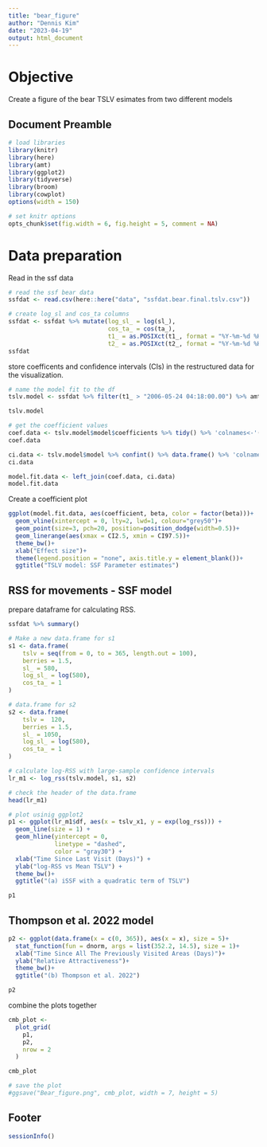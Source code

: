 ```yaml
---
title: "bear_figure"
author: "Dennis Kim"
date: "2023-04-19"
output: html_document
---
```


# Objective 

Create a figure of the bear TSLV esimates from two different models 

## Document Preamble 
```r
# load libraries
library(knitr)
library(here)
library(amt)
library(ggplot2)
library(tidyverse)
library(broom)
library(cowplot)
options(width = 150)

# set knitr options 
opts_chunk$set(fig.width = 6, fig.height = 5, comment = NA)
```

# Data preparation

Read in the ssf data 
```r
# read the ssf bear data
ssfdat <- read.csv(here::here("data", "ssfdat.bear.final.tslv.csv"))

# create log_sl and cos_ta columns
ssfdat <- ssfdat %>% mutate(log_sl_ = log(sl_),
                            cos_ta_ = cos(ta_),
                            t1_ = as.POSIXct(t1_, format = "%Y-%m-%d %H:%M:%S"),
                            t2_ = as.POSIXct(t2_, format = "%Y-%m-%d %H:%M:%S"))
ssfdat
```

store coefficents and confidence intervals (CIs) in the restructured data for the visualization. 
```r
# name the model fit to the df 
tslv.model <- ssfdat %>% filter(t1_ > "2006-05-24 04:18:00.00") %>% amt::fit_issf(case_ ~ berries + tslv + I(tslv^2) + log_sl_+ cos_ta_ + strata(step_id_), model = TRUE)

tslv.model

# get the coefficient values
coef.data <- tslv.model$model$coefficients %>% tidy() %>% 'colnames<-'(c("beta", "coefficient"))
coef.data

ci.data <- tslv.model$model %>% confint() %>% data.frame() %>% 'colnames<-'(c("CI2.5", "CI97.5")) %>% mutate(beta = coef.data$beta)
ci.data

model.fit.data <- left_join(coef.data, ci.data)
model.fit.data
```

Create a coefficient plot 
```r
ggplot(model.fit.data, aes(coefficient, beta, color = factor(beta)))+
  geom_vline(xintercept = 0, lty=2, lwd=1, colour="grey50")+
  geom_point(size=3, pch=20, position=position_dodge(width=0.5))+
  geom_linerange(aes(xmax = CI2.5, xmin = CI97.5))+
  theme_bw()+
  xlab("Effect size")+
  theme(legend.position = "none", axis.title.y = element_blank())+
  ggtitle("TSLV model: SSF Parameter estimates")
```

## RSS for movements - SSF model

prepare dataframe for calculating RSS. 
```r
ssfdat %>% summary()

# Make a new data.frame for s1 
s1 <- data.frame(
    tslv = seq(from = 0, to = 365, length.out = 100),
    berries = 1.5,
    sl_ = 580,
    log_sl_ = log(580),
    cos_ta_ = 1
)

# data.frame for s2 
s2 <- data.frame(
    tslv =  120,
    berries = 1.5,
    sl_ = 1050,
    log_sl_ = log(580),
    cos_ta_ = 1
)

# calculate log-RSS with large-sample confidence intervals 
lr_m1 <- log_rss(tslv.model, s1, s2)

# check the header of the data.frame
head(lr_m1)

# plot usinig ggplot2
p1 <- ggplot(lr_m1$df, aes(x = tslv_x1, y = exp(log_rss))) +
  geom_line(size = 1) +
  geom_hline(yintercept = 0,
             linetype = "dashed",
             color = "gray30") +
  xlab("Time Since Last Visit (Days)") +
  ylab("log-RSS vs Mean TSLV") +
  theme_bw()+
  ggtitle("(a) iSSF with a quadratic term of TSLV")

p1
```

## Thompson et al. 2022 model 
```r
p2 <- ggplot(data.frame(x = c(0, 365)), aes(x = x), size = 5)+
  stat_function(fun = dnorm, args = list(352.2, 14.5), size = 1)+
  xlab("Time Since All The Previously Visited Areas (Days)")+
  ylab("Relative Attractiveness")+
  theme_bw()+
  ggtitle("(b) Thompson et al. 2022")

p2
```
combine the plots together 
```r
cmb_plot <-
  plot_grid(
    p1,
    p2,
    nrow = 2
  )

cmb_plot

# save the plot 
#ggsave("Bear_figure.png", cmb_plot, width = 7, height = 5)
```

## Footer
```r
sessionInfo()
```
